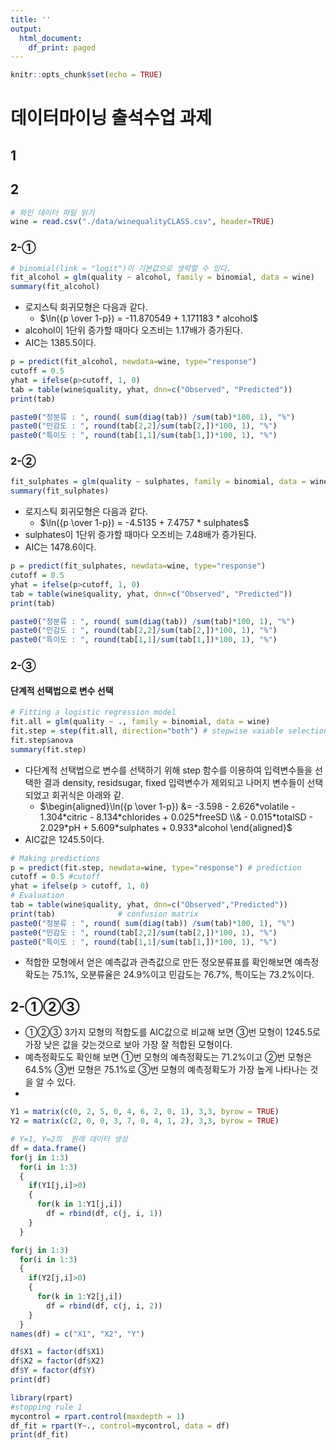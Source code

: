 ```yaml
---
title: ''
output:
  html_document:
    df_print: paged
---
```


```r
knitr::opts_chunk$set(echo = TRUE)
```

# 데이터마이닝 출석수업 과제
## 1 

## 2 
```r
# 와인 데이터 파일 읽기
wine = read.csv("./data/winequalityCLASS.csv", header=TRUE)
```


### 2-①
```r
# binomial(link = "logit")이 기본값으로 생략할 수 있다.
fit_alcohol = glm(quality ~ alcohol, family = binomial, data = wine)
summary(fit_alcohol)
```
- 로지스틱 회귀모형은 다음과 같다.
  - $\ln({p \over 1-p}) = -11.870549 + 1.171183 * alcohol$
- alcohol이 1단위 증가할 때마다 오즈비는 1.17배가 증가된다.
- AIC는 1385.5이다.

```r
p = predict(fit_alcohol, newdata=wine, type="response")
cutoff = 0.5
yhat = ifelse(p>cutoff, 1, 0)
tab = table(wine$quality, yhat, dnn=c("Observed", "Predicted"))
print(tab)
```
```r
paste0("정분류 : ", round( sum(diag(tab)) /sum(tab)*100, 1), "%")
paste0("민감도 : ", round(tab[2,2]/sum(tab[2,])*100, 1), "%")
paste0("특이도 : ", round(tab[1,1]/sum(tab[1,])*100, 1), "%")
```


### 2-②

```r
fit_sulphates = glm(quality ~ sulphates, family = binomial, data = wine)
summary(fit_sulphates)
```
- 로지스틱 회귀모형은 다음과 같다.
  - $\ln({p \over 1-p}) = -4.5135 + 7.4757 * sulphates$
- sulphates이 1단위 증가할 때마다 오즈비는 7.48배가 증가된다.
- AIC는 1478.6이다.

```r
p = predict(fit_sulphates, newdata=wine, type="response")
cutoff = 0.5
yhat = ifelse(p>cutoff, 1, 0)
tab = table(wine$quality, yhat, dnn=c("Observed", "Predicted"))
print(tab)
```
```r
paste0("정분류 : ", round( sum(diag(tab)) /sum(tab)*100, 1), "%")
paste0("민감도 : ", round(tab[2,2]/sum(tab[2,])*100, 1), "%")
paste0("특이도 : ", round(tab[1,1]/sum(tab[1,])*100, 1), "%")
```

### 2-③
#### 단계적 선택법으로 변수 선택
```r
# Fitting a logistic regression model
fit.all = glm(quality ~ ., family = binomial, data = wine)
fit.step = step(fit.all, direction="both") # stepwise vaiable selection
fit.step$anova
summary(fit.step)
```

- 다단계적 선택법으로 변수를 선택하기 위해 step 함수를 이용하여 입력변수들을 선택한 결과 density, residsugar, fixed 입력변수가 제외되고 나머지 변수들이 선택되었고 회귀식은 아래와 같.
  - $\begin{aligned}\ln({p \over 1-p}) &= -3.598 - 2.626*volatile - 1.304*citric - 8.134*chlorides + 0.025*freeSD \\& - 0.015*totalSD - 2.029*pH + 5.609*sulphates + 0.933*alcohol \end{aligned}$
- AIC값은 1245.5이다.

```r
# Making predictions
p = predict(fit.step, newdata=wine, type="response") # prediction
cutoff = 0.5 #cutoff
yhat = ifelse(p > cutoff, 1, 0)
# Evaluation
tab = table(wine$quality, yhat, dnn=c("Observed","Predicted"))
print(tab)              # confusion matrix
paste0("정분류 : ", round( sum(diag(tab)) /sum(tab)*100, 1), "%")
paste0("민감도 : ", round(tab[2,2]/sum(tab[2,])*100, 1), "%")
paste0("특이도 : ", round(tab[1,1]/sum(tab[1,])*100, 1), "%")

```

- 적합한 모형에서 얻은 예측값과 관측값으로 만든 정오분류표를 확인해보면 예측정확도는 75.1%, 오분류율은 24.9%이고 민감도는 76.7%, 특이도는 73.2%이다.

## 2-①②③

- ①②③ 3가지 모형의  적합도를 AIC값으로 비교해 보면 ③번 모형이 1245.5로 가장 낮은 값을 갖는것으로 보아 가장 잘 적합된 모형이다.
- 예측정확도도 확인해 보면 ①번 모형의 예측정확도는 71.2%이고 ②번 모형은 64.5% ③번 모형은 75.1%로 ③번 모형의 예측정확도가 가장 높게 나타나는 것을 알 수 있다.
- 


```r
Y1 = matrix(c(0, 2, 5, 0, 4, 6, 2, 0, 1), 3,3, byrow = TRUE)
Y2 = matrix(c(2, 0, 0, 3, 7, 0, 4, 1, 2), 3,3, byrow = TRUE)

# Y=1, Y=2의  원래 데이터 생성
df = data.frame()
for(j in 1:3)
  for(i in 1:3)
  {
    if(Y1[j,i]>0)
    {
      for(k in 1:Y1[j,i])
        df = rbind(df, c(j, i, 1))
    }
  }

for(j in 1:3)
  for(i in 1:3)
  {
    if(Y2[j,i]>0)
    {
      for(k in 1:Y2[j,i])
        df = rbind(df, c(j, i, 2))
    }
  }
names(df) = c("X1", "X2", "Y")

df$X1 = factor(df$X1)
df$X2 = factor(df$X2)
df$Y = factor(df$Y)
print(df)
```


```r
library(rpart)
#stopping rule 1
mycontrol = rpart.control(maxdepth = 1)
df_fit = rpart(Y~., control=mycontrol, data = df)
print(df_fit)
```


